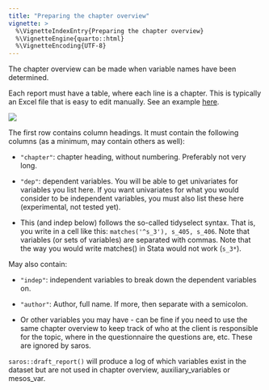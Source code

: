 ```yaml
---
title: "Preparing the chapter overview"
vignette: >
  %\VignetteIndexEntry{Preparing the chapter overview}
  %\VignetteEngine{quarto::html}
  %\VignetteEncoding{UTF-8}
---
```


The chapter overview can be made when variable names have been determined.

Each report must have a table, where each line is a chapter. This is typically an Excel file that is easy to edit manually. See an example [here](chapter_overview.xlsx).

![](screenshot_chapter_overview.png)

The first row contains column headings. It must contain the following columns (as a minimum, may contain others as well):

-   `"chapter"`: chapter heading, without numbering. Preferably not very long.

-   `"dep"`: dependent variables. You will be able to get univariates for variables you list here. If you want univariates for what you would consider to be independent variables, you must also list these here (experimental, not tested yet).

 -  This (and indep below) follows the so-called tidyselect syntax. That is, you write in a cell like this: `matches('^s_3'), s_405, s_406`. Note that variables (or sets of variables) are separated with commas. Note that the way you would write matches() in Stata would not work (`s_3*`).

May also contain:

-   `"indep"`: independent variables to break down the dependent variables on.

-   `"author"`: Author, full name. If more, then separate with a semicolon.

-   Or other variables you may have - can be fine if you need to use the same chapter overview to keep track of who at the client is responsible for the topic, where in the questionnaire the questions are, etc. These are ignored by saros.


`saros::draft_report()` will produce a log of which variables exist in the dataset but are not used in chapter overview, auxiliary_variables or mesos_var.